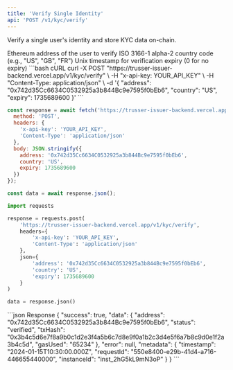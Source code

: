 ```yaml
---
title: 'Verify Single Identity'
api: 'POST /v1/kyc/verify'
---
```


Verify a single user's identity and store KYC data on-chain.

<ParamField body="address" type="string" required>
  Ethereum address of the user to verify
</ParamField>

<ParamField body="country" type="string" required>
  ISO 3166-1 alpha-2 country code (e.g., "US", "GB", "FR")
</ParamField>

<ParamField body="expiry" type="number">
  Unix timestamp for verification expiry (0 for no expiry)
</ParamField>

<RequestExample>
```bash cURL
curl -X POST "https://trusser-issuer-backend.vercel.app/v1/kyc/verify" \
  -H "x-api-key: YOUR_API_KEY" \
  -H "Content-Type: application/json" \
  -d '{
    "address": "0x742d35Cc6634C0532925a3b844Bc9e7595f0bEb6",
    "country": "US",
    "expiry": 1735689600
  }'
```

```javascript JavaScript
const response = await fetch('https://trusser-issuer-backend.vercel.app/v1/kyc/verify', {
  method: 'POST',
  headers: {
    'x-api-key': 'YOUR_API_KEY',
    'Content-Type': 'application/json'
  },
  body: JSON.stringify({
    address: '0x742d35Cc6634C0532925a3b844Bc9e7595f0bEb6',
    country: 'US',
    expiry: 1735689600
  })
});

const data = await response.json();
```

```python Python
import requests

response = requests.post(
    'https://trusser-issuer-backend.vercel.app/v1/kyc/verify',
    headers={
        'x-api-key': 'YOUR_API_KEY',
        'Content-Type': 'application/json'
    },
    json={
        'address': '0x742d35Cc6634C0532925a3b844Bc9e7595f0bEb6',
        'country': 'US',
        'expiry': 1735689600
    }
)

data = response.json()
```
</RequestExample>

<ResponseExample>
```json Response
{
  "success": true,
  "data": {
    "address": "0x742d35Cc6634C0532925a3b844Bc9e7595f0bEb6",
    "status": "verified",
    "txHash": "0x3b4c5d6e7f8a9b0c1d2e3f4a5b6c7d8e9f0a1b2c3d4e5f6a7b8c9d0e1f2a3b4c5d",
    "gasUsed": "65234"
  },
  "error": null,
  "metadata": {
    "timestamp": "2024-01-15T10:30:00.000Z",
    "requestId": "550e8400-e29b-41d4-a716-446655440000",
    "instanceId": "inst_2hG5kL9mN3oP"
  }
}
```
</ResponseExample>